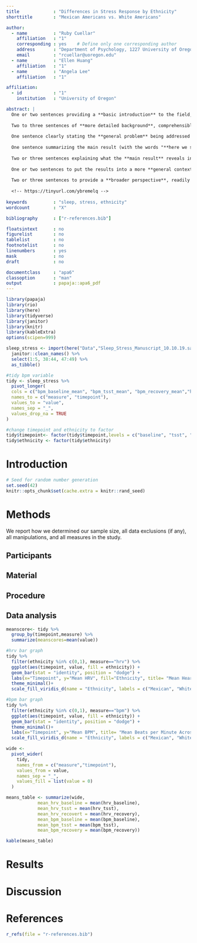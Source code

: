```yaml
---
title             : "Differences in Stress Response by Ethnicity"
shorttitle        : "Mexican Americans vs. White Americans"

author: 
  - name          : "Ruby Cuellar"
    affiliation   : "1"
    corresponding : yes    # Define only one corresponding author
    address       : "Department of Psychology, 1227 University of Oregon, Eugene, OR 97403"
    email         : "rcuellar@uoregon.edu"
  - name          : "Ellen Huang"
    affiliation   : "1"
  - name          : "Angela Lee"
    affiliation   : "1"

affiliation:
  - id            : "1"
    institution   : "University of Oregon"

abstract: |
  One or two sentences providing a **basic introduction** to the field,  comprehensible to a scientist in any discipline.
  
  Two to three sentences of **more detailed background**, comprehensible  to scientists in related disciplines.
  
  One sentence clearly stating the **general problem** being addressed by  this particular study.
  
  One sentence summarizing the main result (with the words "**here we show**" or their equivalent).
  
  Two or three sentences explaining what the **main result** reveals in direct comparison to what was thought to be the case previously, or how the  main result adds to previous knowledge.
  
  One or two sentences to put the results into a more **general context**.
  
  Two or three sentences to provide a **broader perspective**, readily comprehensible to a scientist in any discipline.
  
  <!-- https://tinyurl.com/ybremelq -->
  
keywords          : "sleep, stress, ethnicity"
wordcount         : "X"

bibliography      : ["r-references.bib"]

floatsintext      : no
figurelist        : no
tablelist         : no
footnotelist      : no
linenumbers       : yes
mask              : no
draft             : no

documentclass     : "apa6"
classoption       : "man"
output            : papaja::apa6_pdf
---
```


```r
library(papaja)
library(rio)
library(here)
library(tidyverse)
library(janitor)
library(knitr)
library(kableExtra)
options(scipen=999)

sleep_stress <- import(here("Data","Sleep_Stress_Manuscript_10.10.19.sav")) %>%
  janitor::clean_names() %>%
  select(1:5, 38:44, 47:49) %>%
  as_tibble()
```

```r
#tidy bpm variable
tidy <- sleep_stress %>% 
  pivot_longer(
  cols = c("bpm_baseline_mean", "bpm_tsst_mean", "bpm_recovery_mean","hrv_baseline_mean_w", "hrv_tsst_mean_w", "hrv_recovery_mean_w"),
  names_to = c("measure", "timepoint"),
  values_to = "value",
  names_sep = "_", 
  values_drop_na = TRUE
)

#change timepoint and ethnicity to factor 
tidy$timepoint<- factor(tidy$timepoint,levels = c("baseline", "tsst", "recovery"))
tidy$ethnicity <- factor(tidy$ethnicity)

```

# Introduction

```r
# Seed for random number generation
set.seed(42)
knitr::opts_chunk$set(cache.extra = knitr::rand_seed)
```



# Methods
We report how we determined our sample size, all data exclusions (if any), all manipulations, and all measures in the study. <!-- 21-word solution (Simmons, Nelson & Simonsohn, 2012; retrieved from http://ssrn.com/abstract=2160588) -->

## Participants

## Material

## Procedure

## Data analysis
```r

meanscore<- tidy %>% 
  group_by(timepoint,measure) %>%
  summarize(meanscores=mean(value))

```

```r
#hrv bar graph
tidy %>%
  filter(ethnicity %in% c(0,1), measure=="hrv") %>% 
  ggplot(aes(timepoint, value, fill = ethnicity)) + 
  geom_bar(stat = "identity", position = "dodge") +
  labs(x="Timepoint", y="Mean HRV", fill="Ethnicity", title= "Mean Heart Rate Variability Across 3 Timepoints") +
  theme_minimal()+
  scale_fill_viridis_d(name = "Ethnicity", labels = c("Mexican", "White"))

#bpm bar graph
tidy %>%
  filter(ethnicity %in% c(0,1), measure=="bpm") %>% 
  ggplot(aes(timepoint, value, fill = ethnicity)) + 
  geom_bar(stat = "identity", position = "dodge") +
  theme_minimal()+
  labs(x="Timepoint", y="Mean BPM", title= "Mean Beats per Minute Across 3 Timepoints")+
  scale_fill_viridis_d(name = "Ethnicity", labels = c("Mexican", "White")) 

wide <-
  pivot_wider(
    tidy,
    names_from = c("measure","timepoint"),
    values_from = value,
    names_sep = "_",
    values_fill = list(value = 0) 
  )


```

```r

means_table <- summarize(wide,
            mean_hrv_baseline = mean(hrv_baseline),
            mean_hrv_tsst = mean(hrv_tsst),
            mean_hrv_recovert = mean(hrv_recovery),
            mean_bpm_baseline = mean(bpm_baseline),
            mean_bpm_tsst = mean(bpm_tsst),
            mean_bpm_recovery = mean(bpm_recovery))

kable(means_table)

```


# Results

# Discussion


\newpage

# References
```r
r_refs(file = "r-references.bib")
```

\begingroup
\setlength{\parindent}{-0.5in}
\setlength{\leftskip}{0.5in}

<div id = "refs"></div>
\endgroup
